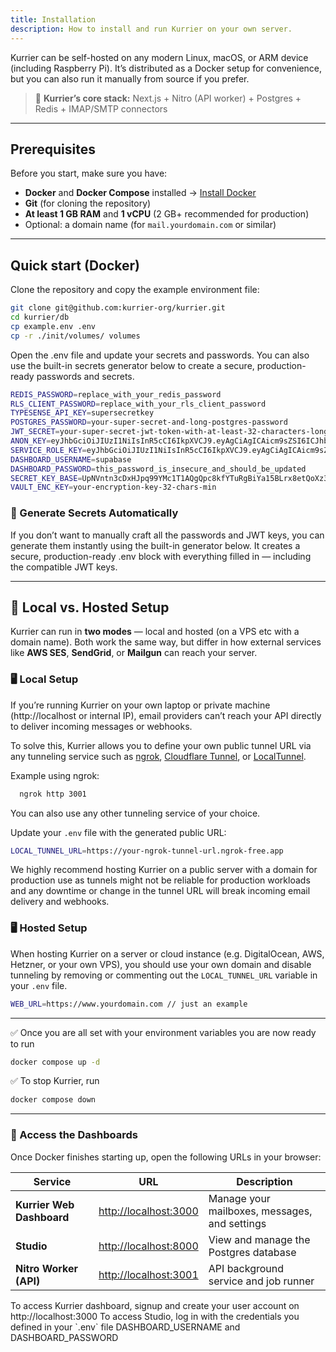 ```yaml
---
title: Installation
description: How to install and run Kurrier on your own server.
---
```


Kurrier can be self-hosted on any modern Linux, macOS, or ARM device (including Raspberry Pi).
It’s distributed as a Docker setup for convenience, but you can also run it manually from source if you prefer.

> 🧱 **Kurrier’s core stack:**
> Next.js + Nitro (API worker) + Postgres + Redis + IMAP/SMTP connectors

---

## Prerequisites

Before you start, make sure you have:

- **Docker** and **Docker Compose** installed
→ [Install Docker](https://docs.docker.com/get-docker/)
- **Git** (for cloning the repository)
- **At least 1 GB RAM** and **1 vCPU**  (2 GB+ recommended for production)
- Optional: a domain name (for `mail.yourdomain.com` or similar)

---

## Quick start (Docker)

Clone the repository and copy the example environment file:

```bash
git clone git@github.com:kurrier-org/kurrier.git
cd kurrier/db
cp example.env .env
cp -r ./init/volumes/ volumes
```

Open the .env file and update your secrets and passwords. You can also use the built-in secrets generator below to create a secure, production-ready passwords and secrets.

```bash
REDIS_PASSWORD=replace_with_your_redis_password
RLS_CLIENT_PASSWORD=replace_with_your_rls_client_password
TYPESENSE_API_KEY=supersecretkey
POSTGRES_PASSWORD=your-super-secret-and-long-postgres-password
JWT_SECRET=your-super-secret-jwt-token-with-at-least-32-characters-long
ANON_KEY=eyJhbGciOiJIUzI1NiIsInR5cCI6IkpXVCJ9.eyAgCiAgICAicm9sZSI6ICJhbm9uIiwKICAgICJpc3MiOiAic3VwYWJhc2UtZGVtbyIsCiAgICAiaWF0IjogMTY0MTc2OTIwMCwKICAgICJleHAiOiAxNzk5NTM1NjAwCn0.dc_X5iR_VP_qT0zsiyj_I_OZ2T9FtRU2BBNWN8Bu4GE
SERVICE_ROLE_KEY=eyJhbGciOiJIUzI1NiIsInR5cCI6IkpXVCJ9.eyAgCiAgICAicm9sZSI6ICJzZXJ2aWNlX3JvbGUiLAogICAgImlzcyI6ICJzdXBhYmFzZS1kZW1vIiwKICAgICJpYXQiOiAxNjQxNzY5MjAwLAogICAgImV4cCI6IDE3OTk1MzU2MDAKfQ.DaYlNEoUrrEn2Ig7tqibS-PHK5vgusbcbo7X36XVt4Q
DASHBOARD_USERNAME=supabase
DASHBOARD_PASSWORD=this_password_is_insecure_and_should_be_updated
SECRET_KEY_BASE=UpNVntn3cDxHJpq99YMc1T1AQgQpc8kfYTuRgBiYa15BLrx8etQoXz3gZv1/u2oq
VAULT_ENC_KEY=your-encryption-key-32-chars-min
```

### 🔐 Generate Secrets Automatically

If you don’t want to manually craft all the passwords and JWT keys, you can generate them instantly using the built-in generator below.
It creates a secure, production-ready .env block with everything filled in — including the compatible JWT keys.

<Card>
    <SecretsGenerator />
</Card>

---

## 🧩 Local vs. Hosted Setup

Kurrier can run in **two modes** — local and hosted (on a VPS etc with a domain name).
Both work the same way, but differ in how external services like **AWS SES**, **SendGrid**, or **Mailgun** can reach your server.

### 🖥️ Local Setup

If you’re running Kurrier on your own laptop or private machine (http://localhost or internal IP),
email providers can’t reach your API directly to deliver incoming messages or webhooks.

To solve this, Kurrier allows you to define your own public tunnel URL via any tunneling service such as [ngrok](https://ngrok.com/docs/getting-started), [Cloudflare Tunnel](https://developers.cloudflare.com/cloudflare-one/connections/connect-apps/), or [LocalTunnel](https://github.com/localtunnel/localtunnel).

Example using ngrok:

```bash
  ngrok http 3001
```

You can also use any other tunneling service of your choice.

Update your `.env` file with the generated public URL:

```bash
LOCAL_TUNNEL_URL=https://your-ngrok-tunnel-url.ngrok-free.app
```

<Callout type="warning">
    We highly recommend hosting Kurrier on a public server with a domain for production use as tunnels might not be reliable for production workloads
    and any downtime or change in the tunnel URL will break incoming email delivery and webhooks.
</Callout>


### 🖥️ Hosted Setup

When hosting Kurrier on a server or cloud instance (e.g. DigitalOcean, AWS, Hetzner, or your own VPS),
you should use your own domain and disable tunneling by removing or commenting out the `LOCAL_TUNNEL_URL` variable in your `.env` file.

```bash
WEB_URL=https://www.yourdomain.com // just an example
```

---

✅ Once you are all set with your environment variables you are now ready to run

```bash
docker compose up -d
```

✅ To stop Kurrier, run

```bash
docker compose down
```




---

### 🧭 Access the Dashboards

Once Docker finishes starting up, open the following URLs in your browser:

| Service | URL | Description |
|----------|-----|-------------|
| **Kurrier Web Dashboard** | [http://localhost:3000](http://localhost:3000) | Manage your mailboxes, messages, and settings |
| **Studio** | [http://localhost:8000](http://localhost:8000) | View and manage the Postgres database |
| **Nitro Worker (API)** | [http://localhost:3001](http://localhost:3001) | API background service and job runner |


<Callout type="info">
    To access Kurrier dashboard, signup and create your user account on http://localhost:3000
</Callout>

<Callout type="info">
    To access Studio, log in with the credentials you defined in your `.env` file DASHBOARD_USERNAME
    and DASHBOARD_PASSWORD
</Callout>


